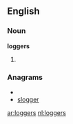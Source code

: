 ==English==

===Noun===
'''loggers'''

# {{plural of|[[logger]]}}

===Anagrams===
* {{alphagram|egglors}}
* [[slogger#English|slogger]]

[[ar:loggers]]
[[nl:loggers]]